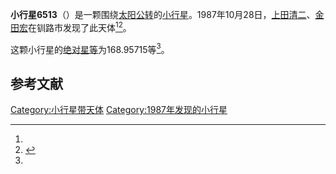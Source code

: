 {{Infobox planet
| bgcolour = #FFFFC0
| name = 6513
| symbol = 
| image = 
| caption = 
| discovery = yes
| discovery_ref = 
| discoverer = [[上田清二|上田清二]]、[[金田宏|金田宏]]
| discovery_site = [[钏路市|钏路市]] 
| discovered = 1987年10月28日
| designations = yes
| mp_name = 
| named_after = 
| alt_names = 1987 UW1/ 1991 RQ1
| mp_category = [[主带小行星|主带小行星]]
| orbit_ref = <ref name="a">[http://ssd.jpl.nasa.gov/sbdb.cgi?sstr=6513 6513] {{Wayback|url=http://ssd.jpl.nasa.gov/sbdb.cgi?sstr=6513 |date=20110609211523 }}，小行星數據庫瀏覽器（JPL Small-Body Database Browser）－[[美国国家航空航天局|美国国家航空航天局]]喷气推进实验室</ref>
| epoch = 2456400.5 (2013年4月18日更新)
| aphelion = {{convert|2.9628113|AU|km|3|abbr=on|lk=out}}
| perihelion = {{convert|2.2748243|AU|km|3|abbr=on}}
| semimajor = {{convert|2.6188178|AU|km|3|abbr=on}}
| eccentricity = 0.1313545
| period = 1547.947879 [[日|日]]<br />4.24[[儒略年|儒略年]]
| avg_speed = 
| inclination = 8.74002
| asc_node = 230.43851
| mean_anomaly = 
| arg_peri = 168.95715
| satellites = 
| physical_characteristics = yes
| dimensions = 
| mass = 
| density = 
| surface_grav = 
| escape_velocity = 
| sidereal_day = 
| axial_tilt = 
| pole_ecliptic_lat = 
| pole_ecliptic_lon = 
| albedo = 
| temperatures= 
| temp_name1 = 
| mean_temp_1 = 
| max_temp_1 = 
| temp_name2 = 
| max_temp_2 = 
| spectral_type = 
| abs_magnitude = 168.95715
}}

'''小行星6513'''（{{lang-en|6513}}）是一颗围绕[[太阳|太阳]][[公转|公转]]的[[小行星|小行星]]。1987年10月28日，[[上田清二|上田清二]]、[[金田宏|金田宏]]在钏路市发现了此天体<ref name="a" /><ref>{{cite news|title=小行星列表|url=http://cfa-www.harvard.edu/iau/lists/NumberedMPs.txt|accessdate=2013-07-08|newspaper=哈佛大学|archive-date=2008-05-17|archive-url=https://web.archive.org/web/20080517010638/http://cfa-www.harvard.edu/iau/lists/NumberedMPs.txt|dead-url=no}}</ref>。

这颗小行星的[[绝对星等|绝对星等]]为168.95715等<ref name="a" />。

==参考文献==
{{reflist}}
{{Minor Planet Number|[[小行星6512|小行星6512]]|[[小行星6514|小行星6514]]}}

{{小天体}}

[[Category:小行星带天体|Category:小行星带天体]]
[[Category:1987年发现的小行星|Category:1987年发现的小行星]]

{{asteroid-stub}}
